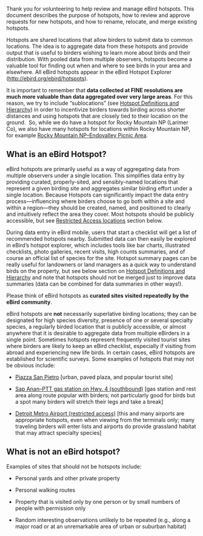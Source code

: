 Thank you for volunteering to help review and manage eBird hotspots. This document describes the purpose of hotspots, how to review and approve requests for new hotspots, and how to rename, relocate, and merge existing hotspots.

Hotspots are shared locations that allow birders to submit data to common locations. The idea is to aggregate data from these hotspots and provide output that is useful to birders wishing to learn more about birds and their distribution. With pooled data from multiple observers, hotspots become a valuable tool for finding out when and where to see birds in your area and elsewhere. All eBird hotspots appear in the eBird Hotspot Explorer (<http://ebird.org/ebird/hotspots>).

It is important to remember that **data collected at FINE resolutions are much more valuable than data aggregated over very large areas**. For this reason, we try to include "sublocations" (see [Hotspot Definitions and Hierarchy](hm_p3.qmd#hotspot-definitions-and-hierarchy)) in order to incentivize birders towards birding across shorter distances and using hotspots that are closely tied to their location on the ground.  So, while we do have a hotspot for Rocky Mountain NP (Larimer Co), we also have many hotspots for locations within Rocky Mountain NP, for example [Rocky Mountain NP--Endovalley Picnic Area](https://ebird.org/hotspot/L6136876).

## **What is an eBird Hotspot?**

eBird hotspots are primarily useful as a way of aggregating data from multiple observers under a single location. This simplifies data entry by providing curated, properly-sited, and sensibly-named locations that represent a given birding site and aggregates similar birding effort under a single location. Because Hotspots can significantly impact the data entry process—influencing where birders choose to go both within a site and within a region—they should be created, named, and positioned to clearly and intuitively reflect the area they cover. Most hotspots should be publicly accessible, but see [Restricted Access locations](https://docs.google.com/document/d/1InZoVKb0o7A7mj2Fbt6ye3Fm1DCWVL0nbSP4lGPqSNU/edit#heading=h.4i7ojhp) section below. 

During data entry in eBird mobile, users that start a checklist will get a list of recommended hotspots nearby. Submitted data can then easily be explored in eBird’s hotspot explorer, which includes tools like bar charts, illustrated checklists, photo galleries, recent visits, high counts summaries, and of course an official list of species for the site. Hotspot summary pages can be really useful for landowners or land managers as a quick way to understand birds on the property, but see below section on [Hotspot Definitions and Hierarchy](hm_p3.qmd#hotspot-definitions-and-hierarchy) and note that hotspots should not be merged just to improve data summaries (data can be combined for data summaries in other ways!). 

Please think of eBird hotspots as **curated sites visited repeatedly by the eBird community**.

eBird hotspots are **not** necessarily superlative birding locations; they can be designated for high species diversity, presence of one or several specialty species, a regularly birded location that is publicly accessible, or almost anywhere that it is desirable to aggregate data from multiple eBirders in a single point. Sometimes hotspots represent frequently visited tourist sites where birders are likely to keep an eBird checklist, especially if visiting from abroad and experiencing new life birds. In certain cases, eBird hotspots are established for scientific surveys. Some examples of hotspots that may not be obvious include:

-   [Piazza San Pietro](https://ebird.org/hotspot/L1107515) \[urban, paved plaza, and popular tourist site\]

-   [Sap Anan--PTT gas station on Hwy. 4 (southbound)](https://ebird.org/hotspot/L6368496) \[gas station and rest area along route popular with birders; not particularly good for birds but a spot many birders will stretch their legs and take a break\]

-   [Detroit Metro Airport (restricted access)](https://ebird.org/hotspot/L299938) \[this and many airports are appropriate hotspots, even when viewing from the terminals only; many traveling birders will enter lists and airports do provide grassland habitat that may attract specialty species\]

## **What is not an eBird hotspot?**

Examples of sites that should not be hotspots include:

-   Personal yards and other private property

-   Personal walking routes

-   Property that is visited only by one person or by small numbers of people with permission only

-   Random interesting observations unlikely to be repeated (e.g., along a major road or at an unremarkable area of urban or suburban habitat)